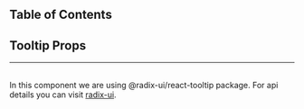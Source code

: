 
## Table of Contents


<ComingSoon/>


## Tooltip Props
---
<br/>
In this component we are using <span className="code">@radix-ui/react-tooltip</span> package. For api details you can visit <a className="external-link" href="https://www.radix-ui.com/docs/primitives/components/tooltip" target="_blank">radix-ui</a>.


